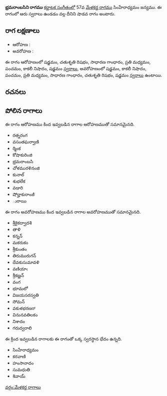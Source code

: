 {{Infobox ragam
	| name          	= భ్రమరాంబసిని
	| synonym	    	= 
	| mela          	= 
	| chakra        	= 
	| janaka        	= 
	| type          	= శాడవ
	| arohanam      	= {{svaraC|S|R2|G2|M2|P|N3|S'}} 
	| avarohanam    	= {{svaraC|S'|N3|P|M2|G2|R2|S}}
	| jeeva         	=
	| chhaya        	=
	| nyasa         	=
	| vishesha      	= 
	| equivalent  		= 
}}
{{కర్ణాటక సంగీత రాగాలు}}
'''భ్రమరాంబసిని రాగము''' [[కర్ణాటక సంగీతం]]లో 57వ [[మేళకర్త రాగము]] సింహేరాధ్యమం జన్యము.  ఈ రాగంలో ఆరు స్వరాలు ఉండడం వల్ల దీనిని షాడవ రాగం అంటారు.


==రాగ లక్షణాలు==


* ఆరోహణ : {{svaraC|S|R2|G2|M2|P|N3|S'}} 
* అవరోహణ : {{svaraC|S'|N3|P|M2|G2|R2|S}}

ఈ రాగం ఆరోహణంలో షడ్జమం, చతుశృతి రిషభం, సాధారణ గాంధారం, ప్రతి మధ్యమం, పంచమం, కాకలీ నిషాదం, షడ్జమం [[స్వరాలు]], అవరోహణంలో షడ్జమం, కాకలీ నిషాదం, పంచమం, ప్రతి మధ్యమం, సాధారణ గాంధారం, చతుశృతి రిషభం, షడ్జమం [[స్వరాలు]] ఉంటాయి.

==రచనలు==



==పోలిన రాగాలు==
ఈ రాగం ఆరోహణము కింద ఇవ్వబడిన రాగాల ఆరోహణముతో సమానమైనది.
* రత్నరంగ
* వసంతఘర్వాణి
* ర్మింక
* కోషాకురింజి
* భ్రమరాంబసి
* చోళమురళినంజి
* కునాల్
* శుభలేక
* వడారి
* షోర్హాకురాంజీ
* ురాయి

ఈ రాగం అవరోహణము కింద ఇవ్వబడిన రాగాల అవరోహణముతో సమానమైనది.
* శ్రీకైకద్వాదశి
* తాళి
* కన్నన్
* మకరుకం
* శ్రీకుంతం
* తిరుమురుగన్
* దేవకుసుమావళి
* వణియాఁ
* శ్రీకణ్ణన్
* వంగ
* భూమలో
* విజయసరస్వతి
* సోమన్
* వకుళభరణರ್
* వినునవతిలకం
* నిశాదం
* గరుద్వరాలి

ఈ క్రింద ఇవ్వబడిన రాగాలకు ఈ రాగంతో ఒక్క స్వరస్థాన భేదం ఉన్నది.
* సింహేరాధ్యమం
* కరవాణి
* హంసానాదం
* సుమధుతి
* శివాయ్



[[వర్గం:మేళకర్త రాగాలు]]